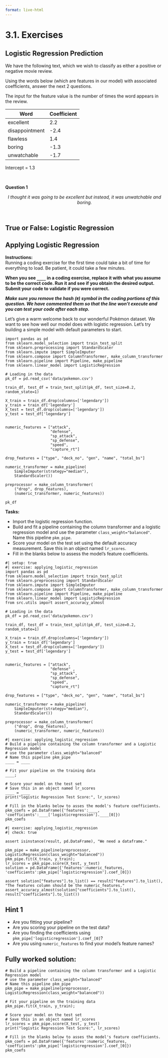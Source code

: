 ```yaml
---
format: live-html
---
```


<script src='../../src/quiz.js'></script>

# 3.1. Exercises

## Logistic Regression Prediction

We have the following text, which we wish to classify as either a positive or negative movie review. 

Using the words below (which are features in our model) with associated coefficients, answer the next 2 questions. 

The input for the feature value is the number of times the word appears in the review. 


|   Word            | Coefficient | 
|--------------------|-------------|
|excellent           | 2.2         | 
|disappointment      | -2.4        |
|flawless            | 1.4         |
|boring              | -1.3        |
|unwatchable         | -1.7        |

Intercept = 1.3

<br>

**Question 1**

<center><em>I thought it was going to be excellent but instead, it was unwatchable and boring. </em></center>

<br>

<div id='mcq1'></div>
<script>
    generateQuiz(
        'mcq1',
        '',
        'What value do you calculate after using the weights in the model above for the above review? The input feature value would be the number of times the word appears in the review (like `CountVectorizer`).',
        {
        '0.5': '',
        '-0.8': 'Are you forgetting the intercept?',
        '-2.1': 'Are you subtracting the intercept?',
        '-0.5': 'Are you mixing up the sign?',
        },
        '0.5',
    );
</script>

<div id='mcq2'></div>
<script>
    generateQuiz(
        'mcq2',
        'Question 2',
        'Would the model classify this review as a positive or negative review?',
        {
        'Positive review': 'It’s a positive value so the model would classify it as a positive review.',
        'Negative review': 'The model can’t see what we see. It’s calculating a value based on the weights and the intercept which results in a positive value.',
        },
        'Positive review',
    );
</script>

## True or False: Logistic Regression

<div id='mcq3'></div>
<script>
    generateQuiz(
        'mcq3',
        'Question 1',
        'Increasing logistic regression’s <code>C</code> hyperparameter increases the model’s complexity.',
        {
        'True': 'You are correct!',
        'False': 'Are you mixing this up with <code>Ridge</code>’s <code>alpha</code> hyperparameter?',
        },
        'True',
    );
</script>

<div id='mcq4'></div>
<script>
    generateQuiz(
        'mcq4',
        'Question 2',
        'Unlike with <code>Ridge</code> regression, coefficients are not interpretable with logistic regression.',
        {
        'True': 'Coefficients explain how a model got to a certain prediction and how much it contributes to a classification.',
        'False': 'Got it!',
        },
        'False',
    );
</script>

## Applying Logistic Regression

**Instructions:**    
Running a coding exercise for the first time could take a bit of time for everything to load.  Be patient, it could take a few minutes. 

**When you see `____` in a coding exercise, replace it with what you assume to be the correct code.  Run it and see if you obtain the desired output.  Submit your code to validate if you were correct.**

_**Make sure you remove the hash (`#`) symbol in the coding portions of this question.  We have commented them so that the line won't execute and you can test your code after each step.**_

Let's give a warm welcome back to our wonderful Pokémon dataset. We want to see how well our model does with logistic regression. Let's try building a simple model with default parameters to start. 

```pyodide
import pandas as pd
from sklearn.model_selection import train_test_split
from sklearn.preprocessing import StandardScaler
from sklearn.impute import SimpleImputer
from sklearn.compose import ColumnTransformer, make_column_transformer
from sklearn.pipeline import Pipeline, make_pipeline
from sklearn.linear_model import LogisticRegression

# Loading in the data
pk_df = pd.read_csv('data/pokemon.csv')

train_df, test_df = train_test_split(pk_df, test_size=0.2, random_state=1)

X_train = train_df.drop(columns=['legendary'])
y_train = train_df['legendary']
X_test = test_df.drop(columns=['legendary'])
y_test = test_df['legendary']


numeric_features = ["attack",
                    "defense",
                    "sp_attack",
                    "sp_defense",
                    "speed",
                    "capture_rt"]

drop_features = ["type", "deck_no", "gen", "name", "total_bs"]

numeric_transformer = make_pipeline(
    SimpleImputer(strategy="median"),
    StandardScaler())

preprocessor = make_column_transformer(
    ("drop", drop_features),
    (numeric_transformer, numeric_features))

pk_df
```

**Tasks:**

- Import the logistic regression function. 
- Build and fit a pipeline containing the column transformer and a logistic regression model and use the parameter `class_weight="balanced"`. Name this pipeline `pkm_pipe`.
- Score your model on the test set using the default accuracy measurement. Save this in an object named `lr_scores`.
- Fill in the blanks below to assess the model's feature coefficients.

```pyodide
#| setup: true
#| exercise: applying_logistic_regression
import pandas as pd
from sklearn.model_selection import train_test_split
from sklearn.preprocessing import StandardScaler
from sklearn.impute import SimpleImputer
from sklearn.compose import ColumnTransformer, make_column_transformer
from sklearn.pipeline import Pipeline, make_pipeline
from sklearn.linear_model import LogisticRegression
from src.utils import assert_accuracy_almost

# Loading in the data
pk_df = pd.read_csv('data/pokemon.csv')

train_df, test_df = train_test_split(pk_df, test_size=0.2, random_state=1)

X_train = train_df.drop(columns=['legendary'])
y_train = train_df['legendary']
X_test = test_df.drop(columns=['legendary'])
y_test = test_df['legendary']


numeric_features = ["attack",
                    "defense" ,
                    "sp_attack",
                    "sp_defense",
                    "speed",
                    "capture_rt"]

drop_features = ["type", "deck_no", "gen", "name", "total_bs"]

numeric_transformer = make_pipeline(
    SimpleImputer(strategy="median"),
    StandardScaler())

preprocessor = make_column_transformer(
    ("drop", drop_features),
    (numeric_transformer, numeric_features))

```


```pyodide
#| exercise: applying_logistic_regression
# Build a pipeline containing the column transformer and a Logistic Regression model
# use the parameter class_weight="balanced"
# Name this pipeline pkm_pipe
____ = ____

# Fit your pipeline on the training data
____;

# Score your model on the test set 
# Save this in an object named lr_scores
____ = ____
print("logistic Regression Test Score:", lr_scores)

# Fill in the blanks below to asses the model's feature coefficients. 
pkm_coefs = pd.DataFrame({'features':____, 'coefficients':____['logisticregression'].____[0]})
pkm_coefs
```

```pyodide
#| exercise: applying_logistic_regression
#| check: true

assert isinstance(result, pd.DataFrame), "We need a dataframe."

pkm_pipe = make_pipeline(preprocessor, LogisticRegression(class_weight="balanced"))
pkm_pipe.fit(X_train, y_train);
lr_scores = pkm_pipe.score(X_test, y_test)
solution = pd.DataFrame({'features':numeric_features, 'coefficients':pkm_pipe['logisticregression'].coef_[0]})

assert solution["features"].to_list() == result["features"].to_list(), "The features column should be the numeric_features."
assert_accuracy_almost(solution["coefficients"].to_list(), result["coefficients"].to_list())
```

:::: { .hint exercise="applying_logistic_regression"}
::: { .callout-note collapse="false"}

## Hint 1

- Are you fitting your pipeline?
- Are you scoring your pipeline on the test data?
- Are you finding the coefficients using `pkm_pipe['logisticregression'].coef_[0]`?
- Are you using `numeric_features` to find your model's feature names?

:::
::::

:::: { .solution exercise="applying_logistic_regression" }
::: { .callout-tip collapse="false"}

## Fully worked solution:

```pyodide
# Build a pipeline containing the column transformer and a Logistic Regression model
# use the parameter class_weight="balanced"
# Name this pipeline pkm_pipe
pkm_pipe = make_pipeline(preprocessor, LogisticRegression(class_weight="balanced"))

# Fit your pipeline on the training data
pkm_pipe.fit(X_train, y_train);

# Score your model on the test set 
# Save this in an object named lr_scores
lr_scores = pkm_pipe.score(X_test, y_test)
print("logistic Regression Test Score:", lr_scores)

# Fill in the blanks below to asses the model's feature coefficients. 
pkm_coefs = pd.DataFrame({'features':numeric_features, 'coefficients':pkm_pipe['logisticregression'].coef_[0]})
pkm_coefs
```

:::
::::
